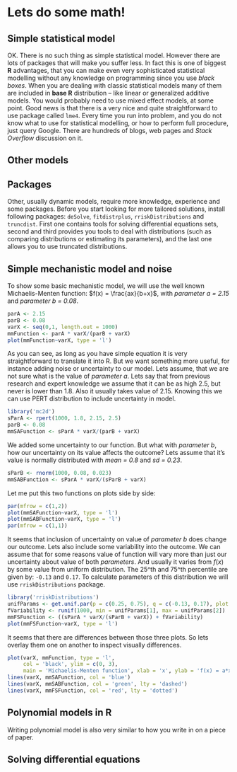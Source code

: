 # Lets do some math!

## Simple statistical model
OK. There is no such thing as simple statistical model. However there are lots of packages that will make you suffer less. In fact this is one of biggest **R** advantages, that you can make even very sophisticated statistical modelling without any knowledge on programming since you use *black boxes*. When you are dealing with classic statistical models many of them are included in **base R** distribution -- like linear or generalized additive models. You would probably need to use mixed effect models, at some point. Good news is that there is a very nice and quite straightforward to use package called `lme4`. Every time you run into problem, and you do not know what to use for statistical modelling, or how to perform full procedure, just query Google. There are hundreds of blogs, web pages and *Stack Overflow* discussion on it.

## Other models

## Packages
Other, usually dynamic models, require more knowledge, experience and some packages. Before you start looking for more tailored solutions, install following packages: `deSolve`, `fitdistrplus`, `rriskDistributions` and `truncdist`. First one contains tools for solving differential equations sets, second and third provides you tools to deal with distributions (such as comparing distributions or estimating its parameters), and the last one allows you to use truncated distributions.

## Simple mechanistic model and noise
To show some basic mechanistic model, we will use the well known Michaelis-Menten function: $f(x) = \frac{ax}{b+x}$, with *parameter a = 2.15* and *parameter b = 0.08*.
```r
parA <- 2.15
parB <- 0.08
varX <- seq(0,1, length.out = 1000)
mmFunction <- parA * varX/(parB + varX)
plot(mmFunction~varX, type = 'l')
```

As you can see, as long as you have simple equation it is very straightforward to translate it into R. But we want something more useful, for instance adding noise or uncertainty to our model. Lets assume, that we are not sure what is the value of *parameter a*. Lets say that from previous research and expert knowledge we assume that it can be as high 2.5, but never is lower than 1.8. Also it usually takes value of 2.15. Knowing this we can use PERT distribution to include uncertainty in model.
```r
library('mc2d')
sParA <- rpert(1000, 1.8, 2.15, 2.5)
parB <- 0.08
mmSAFunction <- sParA * varX/(parB + varX)
```

We added some uncertainty to our function. But what with *parameter b*, how our uncertainty on its value affects the outcome? Lets assume that it's value is normally distributed with *mean = 0.8* and *sd = 0.23*.
```r
sParB <- rnorm(1000, 0.08, 0.023) 
mmSABFunction <- sParA * varX/(sParB + varX)
```
Let me put this two functions on plots side by side:
```r
par(mfrow = c(1,2))
plot(mmSAFunction~varX, type = 'l')
plot(mmSABFunction~varX, type = 'l')
par(mfrow = c(1,1))
```

It seems that inclusion of uncertainty on value of *parameter b* does change our outcome. Lets also include some variability into the outcome. We can assume that for some reasons value of function will vary more than just our uncertainty about value of both *parameters*. And usually it varies from $f(x)$ by some value from uniform distribution. The 25^th and 75^th percentile are given by: `-0.13` and `0.17`. To calculate parameters of this distribution we will use `rriskDistributions` package.
```r
library('rriskDistributions')
unifParams <- get.unif.par(p = c(0.25, 0.75), q = c(-0.13, 0.17), plot = F)
fVariability <- runif(1000, min = unifParams[1], max = unifParams[2])
mmFSFunction <- ((sParA * varX/(sParB + varX)) + fVariability)
plot(mmFSFunction~varX, type = 'l')
```

It seems that there are differences between those three plots. So lets overlay them one on another to inspect visually differences.
```r
plot(varX, mmFunction, type = 'l',
     col = 'black', ylim = c(0, 3),
     main = 'Michaelis-Menten function', xlab = 'x', ylab = 'f(x) = a*x/(b+x)')
lines(varX, mmSAFunction, col = 'blue')
lines(varX, mmSABFunction, col = 'green', lty = 'dashed')
lines(varX, mmFSFunction, col = 'red', lty = 'dotted')
```

## Polynomial models in **R**

Writing polynomial model is also very similar to how you write in on a piece of paper.

## Solving differential equations

